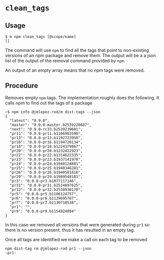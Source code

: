 # `clean_tags`

## Usage

```shell
$ m npm clean_tags [@scope/name]
[]
```

The command will use `npm` to find all the tags that point to non-existing
versions of an npm package and remove them. The output will be a a json
list of the output of the removal command provided by `npm`.

An output of an empty array means that no npm tags were removed.

## Procedure

Removes empty `npm` tags. The implementation roughly does the following.
It calls npm to find out the tags of a package

```shell
~$ npm info @jmlopez-rod/m dist-tags --json
{
  "latest": "0.9.0",
  "master": "0.0.0-master.b2539220687",
  "next": "0.9.0-rc33.b2539239601",
  "pr11": "0.0.0-pr11.b1166903590",
  "pr13": "0.0.0-pr13.b1192723950",
  "pr16": "0.0.0-pr16.b1194720134",
  "pr18": "0.0.0-pr18.b1224379867",
  "pr20": "0.0.0-pr20.b1232422923",
  "pr22": "0.0.0-pr22.b1314622335",
  "pr23": "0.0.0-pr23.b1937141978",
  "pr24": "0.0.0-pr24.b1940124881",
  "pr25": "0.0.0-pr25.b1940346281",
  "pr26": "0.0.0-pr26.b1940501816",
  "pr29": "0.0.0-pr29.b1989548181",
  "pr3": "0.0.0-pr3.b1077117146",
  "pr31": "0.0.0-pr31.b2524897625",
  "pr32": "0.0.0-pr32.b2538930170",
  "pr5": "0.0.0-pr5.b1106124757",
  "pr6": "0.0.0-pr6.b1129695767",
  "pr7": "0.0.0-pr7.b1130710538",
  "pr1": "",
  "pr9": "0.0.0-pr9.b1154924094"
}
```

In this case we removed all versions that were generated during `pr1` so there
is no version present, thus it has resulted in an empty tag.

Once all tags are identified we make a call on each tag to be removed


```shell
npm dist-tag rm @jmlopez-rod pr1 --json
-pr1:
```

